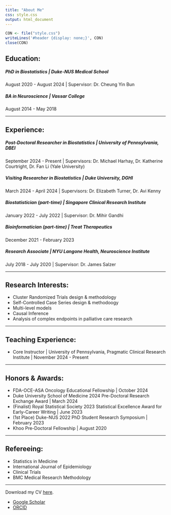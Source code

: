 ```yaml
---
title: "About Me"
css: style.css
output: html_document
---
```


```r
CON <- file("style.css")
writeLines('#header {display: none;}', CON)
close(CON)
```
## Education:
<h5><strong>PhD in Biostatistics</strong> | Duke-NUS Medical School</h5>
August 2020 - August 2024 | Supervisor: Dr. Cheung Yin Bun

<h5><strong>BA in Neuroscience</strong> | Vassar College</h5>
August 2014 - May 2018

<hr>
## Experience:
<h5><strong>Post-Doctoral Researcher in Biostatistics</strong> | University of Pennsylvania, DBEI</h5>
September 2024 - Present | Supervisors: Dr. Michael Harhay, Dr. Katherine Courtright, Dr. Fan Li (Yale University)

<h5><strong>Visiting Researcher in Biostatistics</strong> | Duke University, DGHI</h5>
March 2024 - April 2024 | Supervisors: Dr. Elizabeth Turner, Dr. Avi Kenny

<h5><strong>Biostatistician (part-time)</strong> | Singapore Clinical Research Institute</h5>
January 2022 - July 2022 | Supervisor: Dr. Mihir Gandhi

<h5><strong>Bioinformatician (part-time)</strong> | Treat Therapeutics</h5>
December 2021 - February 2023

<h5><strong>Research Associate</strong> | NYU Langone Health, Neuroscience Institute</h5>
July 2018 - July 2020 | Supervisor: Dr. James Salzer

<hr>
## Research Interests:
<ul>
  <li>Cluster Randomized Trials design & methodology</li>
  <li>Self-Controlled Case Series design & methodoogy</li>
  <li>Multi-level models</li>
  <li>Causal Inference</li>
  <li>Analysis of complex endpoints in palliative care research </li>
</ul>

<hr>
## Teaching Experience:
<ul>
  <li>Core Instructor | University of Pennsylvania, Pragmatic Clinical Research Institute | November 2024 - Present</li>
</ul>

<hr>
## Honors & Awards:
<ul>
  <li>FDA-OCE-ASA Oncology Educational Fellowship | October 2024</li>
  <li>Duke University School of Medicine 2024 Pre-Doctoral Research Exchange Award | March 2024</li>
  <li>(Finalist) Royal Statistical Society 2023 Statistical Excellence Award for Early-Career Writing | June 2023</li>
  <li>(1st Place) Duke-NUS 2022 PhD Student Research Symposium | February 2023</li>
  <li>Khoo Pre-Doctoral Fellowship | August 2020</li>

</ul>

<hr>
## Refereeing:
<ul>
  <li>Statistics in Medicine</li>
  <li>International Journal of Epidemiology</li>
  <li>Clinical Trials</li>
  <li>BMC Medical Research Methodology</li>
</ul>

<hr>
Download my CV <a href="files/cv/Kenneth Lee CV.pdf" download>here</a>.<br/>
<ul>
  <li><a href="https://scholar.google.com/citations?user=cJwQFLQAAAAJ&hl=en&oi=ao">Google Scholar</a></li>
  <li><a href="https://orcid.org/0000-0002-0454-4537">ORCID</a></li>
</ul>

